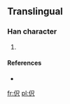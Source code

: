 ==Translingual==

===Han character===
{{Han char|rn=9|rad=人|as=04|sn=6|four=2623<sub>7</sub>|canj=人尸人 (OSO)}}

# {{defn|Han|sort=人04}}

====References====
* {{Han ref|kx=0096.121|hdz=10126.091|uh=4F2C|ud=20268|bh=C9AD|bd=51629}}

[[fr:伬]]
[[pl:伬]]